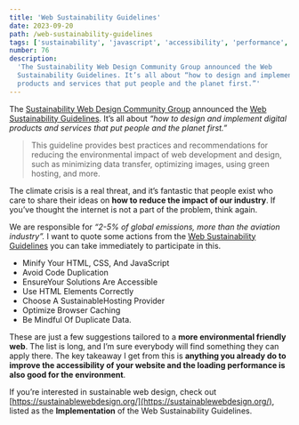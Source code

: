 ```yaml
---
title: 'Web Sustainability Guidelines'
date: 2023-09-20
path: /web-sustainability-guidelines
tags: ['sustainability', 'javascript', 'accessibility', 'performance', 'html']
number: 76
description:
  'The Sustainability Web Design Community Group announced the Web
  Sustainability Guidelines. It’s all about “how to design and implement digital
  products and services that put people and the planet first.”'
---
```


The
[Sustainability Web Design Community Group](https://www.w3.org/community/sustyweb/)
announced the
[Web Sustainability Guidelines](https://www.w3.org/blog/2023/introducing-web-sustainability-guidelines/).
It’s all about _“how to design and implement digital products and services that
put people and the planet first.”_

> This guideline provides best practices and recommendations for reducing the
> environmental impact of web development and design, such as minimizing data
> transfer, optimizing images, using green hosting, and more.

The climate crisis is a real threat, and it’s fantastic that people exist who
care to share their ideas on **how to reduce the impact of our industry**. If
you’ve thought the internet is not a part of the problem, think again.

We are responsible for _“2-5% of global emissions, more than the aviation
industry”._ I want to quote some actions from the
[Web Sustainability Guidelines](https://w3c.github.io/sustyweb/) you can take
immediately to participate in this.

- Minify Your HTML, CSS, And JavaScript
- Avoid Code Duplication
- EnsureYour Solutions Are Accessible
- Use HTML Elements Correctly
- Choose A SustainableHosting Provider
- Optimize Browser Caching
- Be Mindful Of Duplicate Data.

These are just a few suggestions tailored to a **more environmental friendly
web**. The list is long, and I’m sure everybody will find something they can
apply there. The key takeaway I get from this is **anything you already do to
improve the accessibility of your website and the loading performance is also
good for the environment**.

If you’re interested in sustainable web design, check out
[https://sustainablewebdesign.org/](https://sustainablewebdesign.org/), listed
as the **Implementation** of the Web Sustainability Guidelines.
